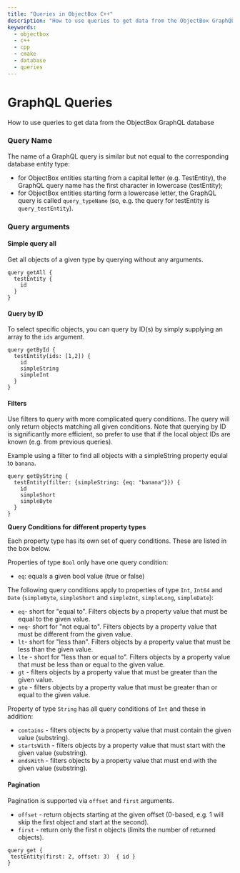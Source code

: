 ```yaml
---
title: "Queries in ObjectBox C++"
description: "How to use queries to get data from the ObjectBox GraphQL database"
keywords:
  - objectbox
  - c++
  - cpp
  - cmake
  - database
  - queries
---
```








<TechnicalArticleSchema
  headline="Queries in ObjectBox C++"
  description="How to use queries to get data from the ObjectBox GraphQL database"
  url="https://cpp.objectbox.io/graphql-queries"
  datePublished="2025-07-17"
  dateModified="2025-07-17"
/>

# GraphQL Queries

How to use queries to get data from the ObjectBox GraphQL database


### Query Name

The name of a GraphQL query is similar but not equal to the corresponding database entity type:

* for ObjectBox entities starting from a capital letter (e.g. TestEntity), the GraphQL query name has the first character in lowercase (testEntity);
* for ObjectBox entities starting form a lowercase letter, the GraphQL query is called `query_typeName` (so, e.g. the query for testEntity is `query_testEntity`).

### Query arguments

#### Simple query all

Get all objects of a given type by querying without any arguments.

```
query getAll {
  testEntity {
    id
  }
}
```

#### Query by ID

To select specific objects, you can query by ID(s) by simply supplying an array to the `ids` argument.

```
query getById {
  testEntity(ids: [1,2]) {
    id
    simpleString
    simpleInt
  }
}
```

#### Filters

Use filters to query with more complicated query conditions. The query will only return objects matching all given conditions. Note that querying by ID is significantly more efficient, so prefer to use that if the local object IDs are known (e.g. from previous queries).

Example using a filter to find all objects with a simpleString property equlal to `banana`.

```
query getByString {
  testEntity(filter: {simpleString: {eq: "banana"}}) {
    id
    simpleShort
    simpleByte
  }
}
```

**Query Conditions for different property types**&#x20;

Each property type has its own set of query conditions. These are listed in the box below.

<Tabs>
<TabItem value="bool" label="Bool">

Properties of type `Bool` only have one query condition:

* `eq`: equals a given bool value (true or false)

</TabItem>
<TabItem value="intint64date" label="Int, Int64 & Date">

The following query conditions apply to properties of type `Int`, `Int64` and `Date` (`simpleByte`, `simpleShort` and `simpleInt`, `simpleLong`, `simpleDate`):

* `eq`- short for "equal to". Filters objects by a property value that must be equal to the given value.
* `neq`- short for "not equal to". Filters objects by a property value that must be different from the given value.
* `lt`- short for "less than". Filters objects by a property value that must be less than the given value.
* `lte` - short for "less than or equal to". Filters objects by a property value that must be less than or equal to the given value.
* `gt` - filters objects by a property value that must be greater than the given value.
* `gte` - filters objects by a property value that must be greater than or equal to the given value.

</TabItem>
<TabItem value="string" label="String">

Property of type `String`  has all query conditions of `Int` and these in addition:

* `contains` - filters objects by a property value that must contain the given value (substring).
* `startsWith` - filters objects by a property value that must start with the given value (substring).
* `endsWith` - filters objects by a property value that must end with the given value (substring).

</TabItem>
</Tabs>

#### Pagination

Pagination is supported via `offset` and `first` arguments.

* `offset` - return objects starting at the given offset (0-based, e.g. 1 will skip the first object and start at the second).
* `first` - return only the first n objects (limits the number of returned objects).

```
query get {
 testEntity(first: 2, offset: 3)  { id }
}
```

